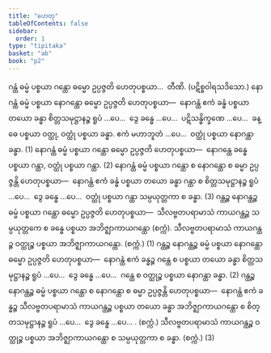 ```yaml
---
title: "ဟေတု"
tableOfContents: false
sidebar:
  order: 1
type: "tipitaka"
basket: "ab"
book: "p2"
---
```



<DynamicBreadcrumb />

<Division number="11" book="p2" e="ch" v="38" p="157">

<Paragraph number="1635" book="p2">
ဂန္ထံ ဓမ္မံ ပစ္စယာ ဂန္ထော ဓမ္မော ဥပ္ပဇ္ဇတိ ဟေတုပစ္စယာ…  တီဏိ. (ပဋိစ္စဝါရသဒိသော.)
</Paragraph>

<Paragraph number="1636" book="p2">
နောဂန္ထံ ဓမ္မံ ပစ္စယာ နောဂန္ထော ဓမ္မော ဥပ္ပဇ္ဇတိ ဟေတုပစ္စယာ—  နောဂန္ထံ ဧကံ ခန္ဓံ ပစ္စယာ တယော ခန္ဓာ စိတ္တသမုဋ္ဌာနဉ္စ ရူပံ …ပေ…  ဒွေ ခန္ဓေ …ပေ…  ပဋိသန္ဓိက္ခဏေ …ပေ…  ခန္ဓေ ပစ္စယာ ဝတ္ထု, ဝတ္ထုံ ပစ္စယာ ခန္ဓာ. ဧကံ မဟာဘူတံ …ပေ…  ဝတ္ထုံ ပစ္စယာ နောဂန္ထာ ခန္ဓာ. (1)
</Paragraph>

<Paragraph number="1637" book="p2">
နောဂန္ထံ ဓမ္မံ ပစ္စယာ ဂန္ထော ဓမ္မော ဥပ္ပဇ္ဇတိ ဟေတုပစ္စယာ—  နောဂန္ထေ ခန္ဓေ ပစ္စယာ ဂန္ထာ, ဝတ္ထုံ ပစ္စယာ ဂန္ထာ. (2)
</Paragraph>

<Paragraph number="1638" book="p2">
နောဂန္ထံ ဓမ္မံ ပစ္စယာ ဂန္ထော စ နောဂန္ထော စ ဓမ္မာ ဥပ္ပဇ္ဇန္တိ ဟေတုပစ္စယာ—  နောဂန္ထံ ဧကံ ခန္ဓံ ပစ္စယာ တယော ခန္ဓာ ဂန္ထာ စ စိတ္တသမုဋ္ဌာနဉ္စ ရူပံ …ပေ…  ဒွေ ခန္ဓေ …ပေ…  ဝတ္ထုံ ပစ္စယာ ဂန္ထာ သမ္ပယုတ္တကာ စ ခန္ဓာ. (3)
</Paragraph>

</Division>
<Division number="12" book="p2" e="ch" v="38" p="158">

<Paragraph number="1639" book="p2">
ဂန္ထဉ္စ နောဂန္ထဉ္စ ဓမ္မံ ပစ္စယာ ဂန္ထော ဓမ္မော ဥပ္ပဇ္ဇတိ ဟေတုပစ္စယာ—  သီလဗ္ဗတပရာမာသံ ကာယဂန္ထဉ္စ သမ္ပယုတ္တကေ စ ခန္ဓေ ပစ္စယာ အဘိဇ္ဈာကာယဂန္ထော (စက္ကံ). သီလဗ္ဗတပရာမာသံ ကာယဂန္ထဉ္စ ဝတ္ထုဉ္စ ပစ္စယာ အဘိဇ္ဈာကာယဂန္ထော. (စက္ကံ.) (1)
</Paragraph>

<Paragraph number="1640" book="p2">
ဂန္ထဉ္စ နောဂန္ထဉ္စ ဓမ္မံ ပစ္စယာ နောဂန္ထော ဓမ္မော ဥပ္ပဇ္ဇတိ ဟေတုပစ္စယာ—  နောဂန္ထံ ဧကံ ခန္ဓဉ္စ ဂန္ထေ စ ပစ္စယာ တယော ခန္ဓာ စိတ္တသမုဋ္ဌာနဉ္စ ရူပံ …ပေ…  ဒွေ ခန္ဓေ …ပေ…  ဂန္ထေ စ ဝတ္ထုဉ္စ ပစ္စယာ နောဂန္ထာ ခန္ဓာ. (2)
</Paragraph>

<Paragraph number="1641" book="p2">
ဂန္ထဉ္စ နောဂန္ထဉ္စ ဓမ္မံ ပစ္စယာ ဂန္ထော စ နောဂန္ထော စ ဓမ္မာ ဥပ္ပဇ္ဇန္တိ ဟေတုပစ္စယာ—  နောဂန္ထံ ဧကံ ခန္ဓဉ္စ သီလဗ္ဗတပရာမာသံ ကာယဂန္ထဉ္စ ပစ္စယာ တယော ခန္ဓာ အဘိဇ္ဈာကာယဂန္ထော စ စိတ္တသမုဋ္ဌာနဉ္စ ရူပံ …ပေ…  ဒွေ ခန္ဓေ …ပေ… . (စက္ကံ.) သီလဗ္ဗတပရာမာသံ ကာယဂန္ထဉ္စ ဝတ္ထုဉ္စ ပစ္စယာ အဘိဇ္ဈာကာယဂန္ထော စ သမ္ပယုတ္တကာ စ ခန္ဓာ. (စက္ကံ.) (3)
</Paragraph>
</Division>